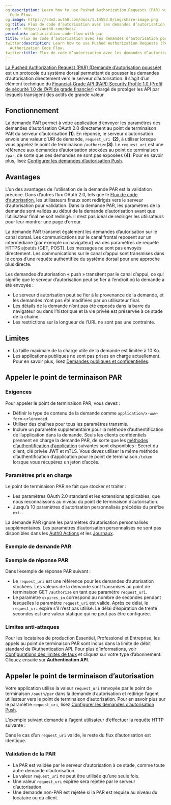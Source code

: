 ```yaml
---
og:description: Learn how to use Pushed Authorization Requests (PAR) with the Authorization
  Code Flow.
og:image: https://cdn2.auth0.com/docs/1.14553.0/img/share-image.png
og:title: Flux de code d’autorisation avec les demandes d’autorisation poussées
og:url: https://auth0.com/docs/
permalink: authorization-code-flow-with-par
title: Flux de code d’autorisation avec les demandes d’autorisation poussées
twitter:description: Learn how to use Pushed Authorization Requests (PAR) with the
  Authorization Code Flow.
twitter:title: Flux de code d’autorisation avec les demandes d’autorisation poussées
---
```




[La Pushed Authorization Request (PAR) (Demande d’autorisation poussée)](https://datatracker.ietf.org/doc/html/rfc9126) est un protocole du système dorsal permettant de pousser les demandes d’autorisation directement vers le serveur d’autorisation. Il s’agit d’un élément technique du [Financial-Grade API (FAPI) Security Profile 1.0 (Profil de sécurité 1.0 de l’API de grade financier)](https://openid.net/specs/openid-financial-api-part-2-1_0.html) chargé de protéger les API par lesquels transigent des actifs de grande valeur.

## Fonctionnement

La demande PAR permet à votre application d’envoyer les paramètres des demandes d’autorisation OAuth 2.0 directement au point de terminaison PAR du serveur d’autorisation **(1)**. En réponse, le serveur d’autorisation envoie une valeur d’URI de demande, `request_uri `**(2)**, à utiliser lorsque vous appelez le point de terminaison `/authorize`**(3)**. Le `request_uri` est une référence aux demandes d’autorisation stockées au point de terminaison `/par`, de sorte que ces demandes ne sont pas exposées **(4)**. Pour en savoir plus, lisez [Configurer les demandes d’autorisation Push](/configure-par).

## Avantages

L’un des avantages de l’utilisation de la demande PAR est la validation précoce. Dans d’autres flux OAuth 2.0, tels que le [Flux de code d’autorisation](/not-found/5xWouuRIDiCUS310UW0wq3), les utilisateurs finaux sont redirigés vers le serveur d’autorisation pour validation. Dans la demande PAR, les paramètres de la demande sont validés au début de la demande d’autorisation avant que l’utilisateur final ne soit redirigé. Il n’est pas idéal de rediriger les utilisateurs pour leur montrer une page d’erreur.

La demande PAR transmet également les demandes d’autorisation sur le canal dorsal. Les communications sur le canal frontal reposent sur un intermédiaire (par exemple un navigateur) via des paramètres de requête HTTPS ajoutés (GET, POST). Les messages ne sont pas envoyés directement. Les communications sur le canal d’appui sont transmises dans le corps d’une requête authentifiée du système dorsal pour une approche plus directe.

Les demandes d’autorisation « push » transitent par le canal d’appui, ce qui signifie que le serveur d’autorisation peut se fier à l’endroit où la demande a été envoyée :

* Le serveur d’autorisation peut se fier à la provenance de la demande, et les demandes n’ont pas été modifiées par un utilisateur final.
* Les détails de la demande n’ont pas été exposés dans la barre du navigateur ou dans l’historique et la vie privée est préservée à ce stade de la chaîne.
* Les restrictions sur la longueur de l’URL ne sont pas une contrainte.

## Limites

* La taille maximale de la charge utile de la demande est limitée à 10 Ko.
* Les applications publiques ne sont pas prises en charge actuellement. Pour en savoir plus, lisez [Demandes publiques et confidentielles](/applications/confidential-and-public-applications).

## Appeler le point de terminaison PAR

### Exigences

Pour appeler le point de terminaison PAR, vous devez :

* Définir le type de contenu de la demande comme `application/x-www-form-urlencoded`.
* Utiliser des chaînes pour tous les paramètres transmis.
* Inclure un paramètre supplémentaire pour la méthode d’authentification de l’application dans la demande. Seuls les clients confidentiels prennent en charge la demande PAR, de sorte que les [méthodes d’authentification d’application](https://auth0.com/docs/api/authentication#authentication-methods) suivantes sont disponibles : Secret du client, clé privée JWT et mTLS. Vous devez utiliser la même méthode d’authentification d’application pour le point de terminaison `/token` lorsque vous récupérez un jeton d’accès.

### Paramètres pris en charge

Le point de terminaison PAR ne fait que stocker et traiter :

* Les paramètres OAuth 2.0 standard et les extensions applicables, que nous reconnaissons au niveau du point de terminaison d’autorisation.
* Jusqu’à 10 paramètres d’autorisation personnalisés précédés du préfixe `ext-`.

La demande PAR ignore les paramètres d’autorisation personnalisés supplémentaires. Les paramètres d’autorisation personnalisés ne sont pas disponibles dans les [Auth0 Actions](/actions) et les [Journaux](/logs).



### Exemple de demande PAR



### Exemple de réponse PAR

Dans l’exemple de réponse PAR suivant :

* Le `request_uri` est une référence pour les demandes d’autorisation stockées. Les valeurs de la demande sont transmises au point de terminaison GET `/authorize` en tant que paramètre `request_uri`.
* Le paramètre `expires_in` correspond au nombre de secondes pendant lesquelles le paramètre `request_uri` est valide. Après ce délai, le `request_uri` expire s’il n’est pas utilisé. Le délai d’expiration de trente secondes est une valeur statique qui ne peut pas être configurée.



### Limites anti-attaques

Pour les locataires de production Essentiel, Professionel et Entreprise, les appels au point de terminaison PAR sont inclus dans la limite de débit standard de l’Authentication API. Pour plus d’informations, voir [Configurations des limites de taux](/rate-limit-configurations) et cliquez sur votre type d’abonnement. Cliquez ensuite sur **Authentication API**.

## Appeler le point de terminaison d’autorisation

Votre application utilise la valeur `request_uri` renvoyée par le point de terminaison `/oauth/par` dans la demande d’autorisation et redirige l’agent utilisateur vers le point de terminaison d’autorisation. Pour en savoir plus sur le paramètre `request_uri`, lisez [Configurer les demandes d’autorisation Push](/configure-par).

L’exemple suivant demande à l’agent utilisateur d’effectuer la requête HTTP suivante :



Dans le cas d’un `request_uri` valide, le reste du flux d’autorisation est identique.

### Validation de la PAR

* La PAR est validée par le serveur d’autorisation à ce stade, comme toute autre demande d’autorisation.
* La valeur `request_uri` ne peut être utilisée qu’une seule fois.
* Une valeur `request_uri` expirée sera rejetée par le serveur d’autorisation.
* Une demande non-PAR est rejetée si la PAR est requise au niveau du locataire ou du client.